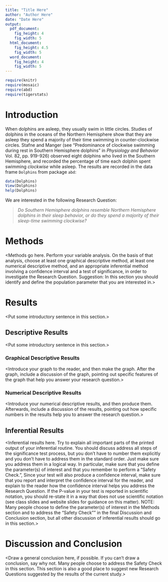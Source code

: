 ```yaml
---
title: "Title Here"
author: "Author Here"
date: "Date Here"
output:
  pdf_document:
    fig_height: 4
    fig_width: 5
  html_document:
    fig_height: 4.5
    fig_width: 5
  word_document:
    fig_height: 4
    fig_width: 5
---
```


```r
require(knitr)
require(mosaic)
require(abd)
require(tigerstats)
```

# Introduction

When dolphins are asleep, they usually swim in little circles.  Studies of dolphins in the oceans of the Northern Hemisphere show that they are asleep they spend a majority of their time swimming in counter-clockwise circles.  Stafne and Manger (see "Predominance of clockwise swimming during rest in Southern Hemisphere dolphins" in *Physiology and Behavior* Vol. 82, pp. 919-926) observed eight dolphins who lived in the Southern Hemisphere, and recorded the percentage of time each dolphin spent swimming *clockwise* while asleep.  The results are recorded in the data frame `Dolphins` from package `abd`:

```r
data(Dolphins)
View(Dolphins)
help(Dolphins)
```


We are interested in the following Research Question:

  >*Do Southern Hemisphere dolphins resemble Northern Hemisphere dolphins in their sleep behavior, or do they spend a majority of their sleep-time swimming clockwise?*
  

# Methods

<Methods go here.  Perform your variable analysis.  On the basis of that analysis, choose at least one graphical descriptive method, at least one numerical descriptive method, and an appropriate inferential method involving a confidence interval and a test of significance, in order to investigate the Research Question.  Suggestion:  In this section you should identify and define the population parameter that you are interested in.>

# Results

<Put some introductory sentence in this section.>

## Descriptive Results

<Put some introductory sentence in this section.>

### Graphical Descriptive Results

<Introduce your graph to the reader, and then make the graph.  After the graph, include a discussion of the graph, pointing out specific features of the graph that help you answer your research question.>

### Numerical Descriptive Results

<Introduce your numerical descriptive results, and then produce them.  Afterwards, include a discussion of the results, pointing out how specific numbers in the results help you to answer the research question.>

## Inferential Results

<Inferential results here.  Try to explain all important parts of the printed output of your inferential routine.  You should discuss address all steps of the significance test process, but you don't have to number them explicitly and you don't have to address them in the standard order.  Just make sure you address them in a logical way.  In particular, make sure that you define the parameter(s) of interest and that you remember to perform a "Safety Check.", Since your test will also produce a confidence interval, make sure that you report and interpret the confidence interval for the reader, and explain to the reader how the confidence interval helps you address the Research Question.  If the P-value in your test is reported in scientific notation, you should re-state it in a way that does not use scientific notation (see class slides and website slides for guidance on this matter).  NOTE:  Many people choose to define the parameter(s) of interest in the Methods section and to address the "Safety Check"" in the final Discussion and Conclusion section, but all other discussion of inferential results should go in this section.>

# Discussion and Conclusion

<Draw a general conclusion here, if possible.  If you can't draw a conclusion, say why not. Many people choose to address the Safety Check in this section.  This section is also a good place to suggest new Research Questions suggested by the results of the current study.>